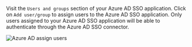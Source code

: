 
Visit the `Users and groups` section of your Azure AD SSO application. Click on `Add user/group` to assign users to the Azure AD SSO application. Only users assigned to your Azure AD SSO application will be able to authenticate through the Azure AD SSO connector.

<img src={azureAdAssignUsersImage} alt="Azure AD assign users" />
